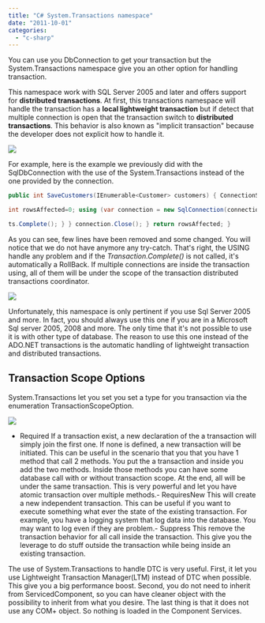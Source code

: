 ```yaml
---
title: "C# System.Transactions namespace"
date: "2011-10-01"
categories: 
  - "c-sharp"
---
```


You can use you DbConnection to get your transaction but the System.Transactions namespace give you an other option for handling transaction.

This namespace work with SQL Server 2005 and later and offers support for **distributed transactions**. At first, this transactions namespace will handle the transaction has a **local lightweight transaction** but if detect that multiple connection is open that the transaction switch to **distributed transactions**. This behavior is also known as "implicit transaction" because the developer does not explicit how to handle it.

![](images/dtc.png)

For example, here is the example we previously did with the SqlDbConnection with the use of the System.Transactions instead of the one provided by the connection.

```csharp
public int SaveCustomers(IEnumerable<Customer> customers) { ConnectionStringSettings connectionStringSettings = ConfigurationManager.ConnectionStrings["ApplicationServices"];

int rowsAffected=0; using (var connection = new SqlConnection(connectionStringSettings.ConnectionString)) { connection.Open(); using (System.Transactions.TransactionScope ts = new System.Transactions.TransactionScope()) { using (var command = new SqlCommand()) { command.Connection = connection; foreach (var customer in customers) { if (customer.IsNew) { command.CommandText = "INSERT INTO customers (CustomerID, CompanyName) VALUES (@id, @name)"; } else { command.CommandText = "UPDATE customers SET CompanyName = @name WHERE CustomerID = @id"; } command.CommandType = System.Data.CommandType.Text; command.Parameters.Clear(); //Remove command.Parameters.Add(new SqlParameter("id", customer.Id)); command.Parameters.Add(new SqlParameter("name", customer.Name)); rowsAffected += command.ExecuteNonQuery(); }

ts.Complete(); } } connection.Close(); } return rowsAffected; } 
```

As you can see, few lines have been removed and some changed. You will notice that we do not have anymore any try-catch. That's right, the USING handle any problem and if the _Transaction.Complete()_ is not called, it's automatically a RollBack. If multiple connections are inside the transaction using, all of them will be under the scope of the transaction distributed transactions coordinator.

![](images/transactionDLL-400x339.png)

Unfortunately, this namespace is only pertinent if you use Sql Server 2005 and more. In fact, you should always use this one if you are in a Microsoft Sql server 2005, 2008 and more. The only time that it's not possible to use it is with other type of database. The reason to use this one instead of the ADO.NET transactions is the automatic handling of lightweight transaction and distributed transactions.

## Transaction Scope Options

System.Transactions let you set you set a type for you transaction via the enumeration TransactionScopeOption.

![](images/transactionScopeOption-400x68.png)

- Required
If a transaction exist, a new declaration of the a transaction will simply join the first one. If none is defined, a new transaction will be initiated. This can be useful in the scenario that you that you have 1 method that call 2 methods. You put the a transaction and inside you add the two methods. Inside those methods you can have some database call with or without transaction scope. At the end, all will be under the same transaction. This is very powerful and let you have atomic transaction over multiple methods.- RequiresNew
This will create a new independent transaction. This can be useful if you want to execute something what ever the state of the existing transaction. For example, you have a logging system that log data into the database. You may want to log even if they are problem.- Suppress
This remove the transaction behavior for all call inside the transaction. This give you the leverage to do stuff outside the transaction while being inside an existing transaction.

The use of System.Transactions to handle DTC is very useful. First, it let you use Lightweight Transaction Manager(LTM) instead of DTC when possible. This give you a big performance boost. Second, you do not need to inherit from ServicedComponent, so you can have cleaner object with the possibility to inherit from what you desire. The last thing is that it does not use any COM+ object. So nothing is loaded in the Component Services.
